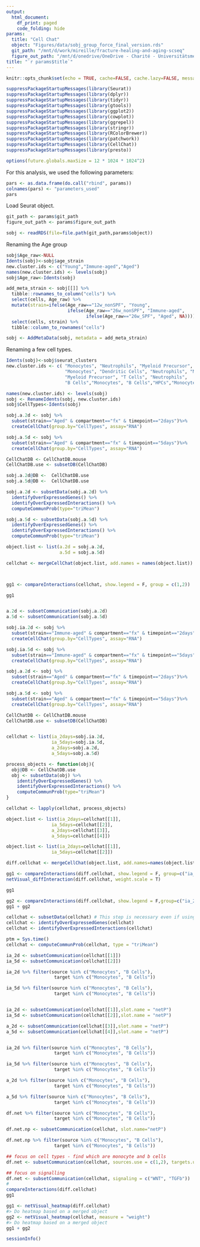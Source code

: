 ```yaml
---
output: 
  html_document:
    df_print: paged
    code_folding: hide
params:
  title: "Cell Chat"
  object: "Figures/data/sobj_group_force_final_version.rds"
  git_path: "/mnt/d/work/mireille/fracture-healing-and-aging-scseq"
  figure_out_path: "/mnt/d/onedrive/OneDrive - Charité - Universitätsmedizin Berlin/Third version/Figures/redone/"
title: "`r params$title`"
---
```



```r

knitr::opts_chunk$set(echo = TRUE, cache=FALSE, cache.lazy=FALSE, message=FALSE, warning=FALSE)

suppressPackageStartupMessages(library(Seurat))
suppressPackageStartupMessages(library(dplyr))
suppressPackageStartupMessages(library(tidyr))
suppressPackageStartupMessages(library(gtools))
suppressPackageStartupMessages(library(ggplot2))
suppressPackageStartupMessages(library(cowplot))
suppressPackageStartupMessages(library(ggrepel))
suppressPackageStartupMessages(library(stringr))
suppressPackageStartupMessages(library(RColorBrewer))
suppressPackageStartupMessages(library(patchwork))
suppressPackageStartupMessages(library(CellChat))
suppressPackageStartupMessages(library(presto))

options(future.globals.maxSize = 12 * 1024 * 1024^2)

```

For this analysis, we used the following parameters:

```r

pars <- as.data.frame(do.call("rbind", params))
colnames(pars) <- "parameters_used"
pars

```

Load Seurat object.

```r

git_path <- params$git_path
figure_out_path <- params$figure_out_path

sobj <- readRDS(file=file.path(git_path,params$object))
```



Renaming the Age group
```r

sobj$Age_raw<-NULL
Idents(sobj)<-sobj$age_strain
new.cluster.ids <- c("Young","Immune-aged","Aged")
names(new.cluster.ids) <- levels(sobj)
sobj$Age_raw<-Idents(sobj)

add_meta_strain <- sobj[[]] %>%
  tibble::rownames_to_column("cells") %>%
  select(cells, Age_raw) %>%
  mutate(strain=ifelse(Age_raw=="12w_nonSPF", "Young",
                       ifelse(Age_raw=="26w_nonSPF", "Immune-aged", 
                              ifelse(Age_raw=="26w_SPF", "Aged", NA)))) %>%
  select(cells, strain) %>%
  tibble::column_to_rownames("cells")

sobj <- AddMetaData(sobj, metadata = add_meta_strain)

```

Renaming a few cell types.
```r

Idents(sobj)<-sobj$seurat_clusters
new.cluster.ids <- c( "Monocytes", "Neutrophils", "Myeloid Precursor", "Monocytes", "Eosinophils",
                      "Monocytes", "Dendritic Cells", "Neutrophils", "Myeloid Precursor", "Myeloid Precursor",
                      "Myeloid Precursor", "T Cells", "Neutrophils", 
                      "B Cells","Monocytes", "B Cells","HPCs","Monocytes","T Cells","Neutrophils","Monocytes", "Monocytes","NK Cells","Basophils","Monocytes","HPCs","Erythroblast","B Cells","Eosinophils","Monocytes","Plasma Cells")

names(new.cluster.ids) <- levels(sobj)
sobj <- RenameIdents(sobj, new.cluster.ids)
sobj$CellTypes<-Idents(sobj)

```

```r

sobj.a.2d <- sobj %>%
  subset(strain=="Aged" & compartment=="fx" & timepoint=="2days")%>%
  createCellChat(group.by="CellTypes", assay="RNA")

sobj.a.5d <- sobj %>%
  subset(strain=="Aged" & compartment=="fx" & timepoint=="5days")%>%
  createCellChat(group.by="CellTypes", assay="RNA")

CellChatDB <- CellChatDB.mouse
CellChatDB.use <- subsetDB(CellChatDB)

sobj.a.2d@DB <-  CellChatDB.use
sobj.a.5d@DB <-  CellChatDB.use

sobj.a.2d <- subsetData(sobj.a.2d) %>%  
  identifyOverExpressedGenes() %>%
  identifyOverExpressedInteractions() %>%
  computeCommunProb(type="triMean")

sobj.a.5d <- subsetData(sobj.a.5d) %>%  
  identifyOverExpressedGenes() %>%
  identifyOverExpressedInteractions() %>%
  computeCommunProb(type="triMean")

object.list <- list(a.2d = sobj.a.2d, 
                    a.5d = sobj.a.5d)

cellchat <- mergeCellChat(object.list, add.names = names(object.list))



gg1 <- compareInteractions(cellchat, show.legend = F, group = c(1,2))

gg1


a.2d <- subsetCommunication(sobj.a.2d)
a.5d <- subsetCommunication(sobj.a.5d)

```


```r

sobj.ia.2d <- sobj %>%
  subset(strain=="Immune-aged" & compartment=="fx" & timepoint=="2days") %>%
  createCellChat(group.by="CellTypes", assay="RNA")

sobj.ia.5d <- sobj %>%
  subset(strain=="Immune-aged" & compartment=="fx" & timepoint=="5days") %>%
  createCellChat(group.by="CellTypes", assay="RNA")

sobj.a.2d <- sobj %>%
  subset(strain=="Aged" & compartment=="fx" & timepoint=="2days")%>%
  createCellChat(group.by="CellTypes", assay="RNA")

sobj.a.5d <- sobj %>%
  subset(strain=="Aged" & compartment=="fx" & timepoint=="5days")%>%
  createCellChat(group.by="CellTypes", assay="RNA")

CellChatDB <- CellChatDB.mouse
CellChatDB.use <- subsetDB(CellChatDB)


cellchat <- list(ia_2days=sobj.ia.2d,
                 ia_5days=sobj.ia.5d,
                 a_2days=sobj.a.2d,
                 a_5days=sobj.a.5d)

process_objects <- function(obj){
  obj@DB <- CellChatDB.use
  obj <- subsetData(obj) %>%
    identifyOverExpressedGenes() %>%
    identifyOverExpressedInteractions() %>%
    computeCommunProb(type="triMean")
}

cellchat <- lapply(cellchat, process_objects)

object.list <- list(ia_2days=cellchat[[1]],
                 ia_5days=cellchat[[2]],
                 a_2days=cellchat[[3]],
                 a_5days=cellchat[[4]])

object.list <- list(ia_2days=cellchat[[1]],
                 ia_5days=cellchat[[2]])

diff.cellchat <- mergeCellChat(object.list, add.names=names(object.list))


```

```r


gg1 <- compareInteractions(diff.cellchat, show.legend = F, group=c("ia_2days","ia_5days"))
netVisual_diffInteraction(diff.cellchat, weight.scale = T)

gg1

```


```r
gg2 <- compareInteractions(diff.cellchat, show.legend = F,group=c("ia_2days","ia_5days"), measure = "weight")
gg1 + gg2

cellchat <- subsetData(cellchat) # This step is necessary even if using the whole database
cellchat <- identifyOverExpressedGenes(cellchat)
cellchat <- identifyOverExpressedInteractions(cellchat)

ptm = Sys.time()
cellchat <- computeCommunProb(cellchat, type = "triMean")

ia_2d <- subsetCommunication(cellchat[[1]])
ia_5d <- subsetCommunication(cellchat[[2]])

ia_2d %>% filter(source %in% c("Monocytes", "B Cells"),
                  target %in% c("Monocytes", "B Cells"))

ia_5d %>% filter(source %in% c("Monocytes", "B Cells"),
                  target %in% c("Monocytes", "B Cells"))


ia_2d <- subsetCommunication(cellchat[[1]],slot.name = "netP")
ia_5d <- subsetCommunication(cellchat[[2]],slot.name = "netP")

a_2d <- subsetCommunication(cellchat[[3]],slot.name = "netP")
a_5d <- subsetCommunication(cellchat[[4]],slot.name = "netP")


ia_2d %>% filter(source %in% c("Monocytes", "B Cells"),
                  target %in% c("Monocytes", "B Cells"))

ia_5d %>% filter(source %in% c("Monocytes", "B Cells"),
                  target %in% c("Monocytes", "B Cells"))

a_2d %>% filter(source %in% c("Monocytes", "B Cells"),
                  target %in% c("Monocytes", "B Cells"))

a_5d %>% filter(source %in% c("Monocytes", "B Cells"),
                  target %in% c("Monocytes", "B Cells"))

df.net %>% filter(source %in% c("Monocytes", "B Cells"),
                  target %in% c("Monocytes", "B Cells"))

df.net.np <- subsetCommunication(cellchat, slot.name="netP")

df.net.np %>% filter(source %in% c("Monocytes", "B Cells"),
                  target %in% c("Monocytes", "B Cells"))

## focus on cell types - find which are monocyte and b cells
df.net <- subsetCommunication(cellchat, sources.use = c(1,2), targets.use = c(4,5))

## focus on signalling
df.net <- subsetCommunication(cellchat, signaling = c("WNT", "TGFb"))
#
compareInteractions(diff.cellchat)
gg1

gg1 <- netVisual_heatmap(diff.cellchat)
#> Do heatmap based on a merged object
gg2 <- netVisual_heatmap(cellchat, measure = "weight")
#> Do heatmap based on a merged object
gg1 + gg2
```

```r

sessionInfo()

```


